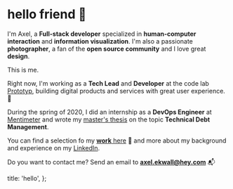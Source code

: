 
# hello friend 👋

I'm Axel, a **Full-stack developer** specialized in **human-computer interaction** and **information visualization**. I'm also a passionate **photographer**, a fan of the **open source community** and I love great **design**.

<ProfileCard>This is me.</ProfileCard>

Right now, I'm working as a **Tech Lead** and **Developer** at the code lab [Prototyp](https://www.prototyp.se/), building digital products and services with great user experience. 🎉

During the spring of 2020, I did an internship as a **DevOps Engineer** at [Mentimeter](https://mentimeter.com) and wrote my [master's thesis](/work/thesis) on the topic **Technical Debt Management**.

You can find a selection fo my [**work** here](/work) 🔨 and more about my background and experience on my [LinkedIn](https://www.linkedin.com/in/axelekwall/). 

Do you want to contact me? Send an email to **[axel.ekwall@hey.com](mailto:axel.ekwall@hey.com)** 📬

  title: 'hello',
};
